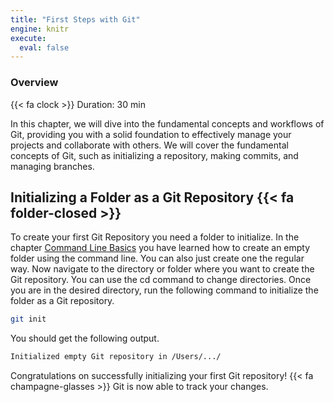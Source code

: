 ```yaml
---
title: "First Steps with Git"
engine: knitr
execute:
  eval: false
---
```


::: callout-note
### Overview

{{< fa clock >}} Duration: 30 min
:::

In this chapter, we will dive into the fundamental concepts and workflows of Git, providing you with a solid foundation to effectively manage your projects and collaborate with others. 
We will cover the fundamental concepts of Git, such as initializing a repository, making commits, and managing branches. 

## Initializing a Folder as a Git Repository {{< fa folder-closed >}}

To create your first Git Repository you need a folder to initialize.
In the chapter [Command Line Basics](command-line.qmd) you have learned how to create an empty folder using the command line.
You can also just create one the regular way.
Now navigate to the directory or folder where you want to create the Git repository. 
You can use the cd command to change directories.
Once you are in the desired directory, run the following command to initialize the folder as a Git repository.

```bash
git init
```

You should get the following output.

```bash
Initialized empty Git repository in /Users/.../
```

Congratulations on successfully initializing your first Git repository! {{< fa champagne-glasses >}} 
Git is now able to track your changes.
